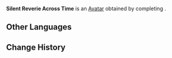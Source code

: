 {{Avatar Infobox
|id       = 100200
|image    = Silent Reverie Across Time.png
|type     = Quest
|features = Kukulkan
|obtain   = Complete "[[A Finale Emberforged]]" to unlock
}}
'''Silent Reverie Across Time''' is an [[Avatar]] obtained by completing {{Quest|A Finale Emberforged}}.

==Other Languages==
{{Other Languages|default_hidden=1
|en      = Silent Reverie Across Time
|zhs     = 漫古的思虑
|zhs_rm  = 
|zht     = 漫古的思慮
|zht_rm  = 
|ja      = 悠久の思慮
|ja_rm   = 
|ko      = 기나긴 사색
|es      = Reflexiones sobre el pasado
|fr      = Rêverie silencieuse à travers le temps
|ru      = Безмолвные раздумья о времени
|th      = ครุ่นคิดเหนือกาลเวลา
|th_rm   = 
|vi      = Suy Nghĩ Cổ Xưa
|de      = Träumerei im Strom der Zeit
|id      = Renungan Sunyi Dalam Waktu
|pt      = Reflexões Antigas
|tr      = Çağlar Boyu Suskun Düşünceler
|it      = Silenziose fantasticherie nel tempo
}}

==Change History==
{{Change History|5.5}}